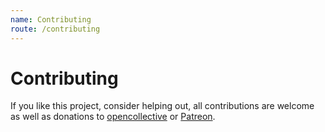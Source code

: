 ```yaml
---
name: Contributing
route: /contributing
---
```


# Contributing

If you like this project, consider helping out, all contributions are welcome as well as donations to [opencollective](https://opencollective.com/react-spring) or [Patreon](https://www.patreon.com/0xca0a).